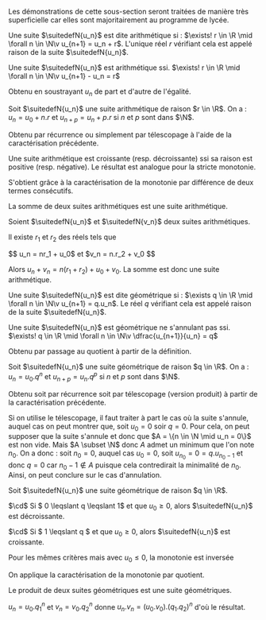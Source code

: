 

Les démonstrations de cette sous-section seront traitées de manière très superficielle car elles sont majoritairement au programme de lycée.


<Item type='definition' titre='suite arithmétique' searchDesc="raison">

Une suite $\suitedefN{u_n}$ est dite arithmétique si : $\exists! r \in \R \mid \forall n \in \N\v u_{n+1} = u_n + r$. L'unique réel $r$ vérifiant cela est appelé raison de la suite $\suitedefN{u_n}$.
</Item>


<Item type='proposition' titre='caractérisation des sites arithmétiques' searchDesc="raison">

Une suite $\suitedefN{u_n}$ est arithmétique ssi.  $\exists! r \in \R \mid \forall n \in \N\v u_{n+1} -  u_n = r$
</Item>

<Hideable type='démonstration' titre=''>

Obtenu en soustrayant $u_n$ de part et d'autre de l'égalité.
</Hideable>

<Item type='proposition' titre="formule explicite d'une suite arithmétique">

Soit $\suitedefN{u_n}$ une suite arithmétique de raison $r \in \R$. On a : $u_n = u_0 + n.r$ et $u_{n+p} = u_n + p.r$ si $n$ et $p$ sont dans $\N$.
</Item>

<Hideable type='démonstration' titre=''>

Obtenu par récurrence ou simplement par télescopage à l'aide de la caractérisation précédente.
</Hideable>


<Item type='proposition' titre="monotonie d'une suite arithmétique" searchDesc="raison positive négative">

Une suite arithmétique est croissante (resp. décroissante) ssi sa raison est positive (resp. négative). Le résultat est analogue pour la stricte monotonie.
</Item>

<Hideable type='démonstration' titre=''>

S'obtient grâce à la caractérisation de la monotonie par différence de deux termes consécutifs.
</Hideable>

<Item type='proposition' titre='suite arithmétique et opérations' >

La somme de deux suites arithmétiques est une suite arithmétique.
</Item>

<Hideable type='démonstration' titre=''>

Soient $\suitedefN{u_n}$ et $\suitedefN{v_n}$ deux suites arithmétiques. 

Il existe $r_1$ et $r_2$ des réels tels que 

$$
u_n = nr_1 + u_0$ et $v_n = n.r_2 + v_0
$$ 

Alors $u_n + v_n = n(r_1 + r_2) + u_0 + v_0$. La somme est donc une suite arithmétique.
</Hideable>


<Item type='definition' titre='suite géométrique' searchDesc="raison">

Une suite $\suitedefN{u_n}$ est dite géométrique si : $\exists q \in \R \mid \forall n \in \N\v u_{n+1} = q.u_n$. Le réel $q$ vérifiant cela est appelé raison de la suite $\suitedefN{u_n}$.
</Item>


<Item type='proposition' titre="caractérisation d'une suite géométrique">

Une suite $\suitedefN{u_n}$ est géométrique ne s'annulant pas ssi.  $\exists! q \in \R \mid \forall n \in \N\v \dfrac{u_{n+1}}{u_n} = q$
</Item>

<Hideable type='démonstration' titre=''>

Obtenu par passage au quotient à partir de la définition.
</Hideable>


<Item type='proposition' titre="formule explicite d'une suite géométrique">

Soit $\suitedefN{u_n}$ une suite géométrique de raison $q \in \R$. On a : $u_n = u_0.q^n$ et $u_{n+p} = u_n.q^p$ si $n$ et $p$ sont dans $\N$.
</Item>

<Hideable type='démonstration' titre=''>

Obtenu soit par récurrence soit par télescopage (version produit) à partir de la caractérisation précédente. 

Si on utilise le télescopage, il faut traiter à part le cas où la suite s'annule, auquel cas on peut montrer que, soit $u_0 = 0$ soir $q = 0$. Pour cela, on peut supposer que la suite s'annule et donc que $A = \{n \in \N \mid u_n = 0\}$ est non vide. Mais $A \subset \N$ donc $A$ admet un minimum que l'on note $n_0$. On a donc : soit $n_0 = 0$, auquel cas $u_0 = 0$, soit $u_{n_0} = 0 = q.u_{n_0 - 1}$ et donc $q = 0$ car $n_0 - 1 \notin A$ puisque cela contredirait la minimalité de $n_0$. Ainsi, on peut conclure sur le cas d'annulation.
</Hideable>


<Item type='proposition' titre="monotonie d'une suite géométrique" searchDesc="raison">

Soit $\suitedefN{u_n}$ une suite géométrique de raison $q \in \R$. 

$\cd$ Si $ 0 \leqslant q \leqslant 1$ et que $u_0 \geqslant 0$, alors $\suitedefN{u_n}$ est décroissante.

$\cd$ Si $ 1 \leqslant q $ et que $u_0 \geqslant 0$, alors $\suitedefN{u_n}$ est croissante.

Pour les mêmes critères mais avec $u_0 \leqslant 0$, la monotonie est inversée
</Item>

<Hideable type='démonstration' titre=''>

On applique la caractérisation de la monotonie par quotient.
</Hideable>


<Item type='proposition' titre='suite géométrique et opérations'>

Le produit de deux suites géométriques est une suite géométriques.
</Item>

<Hideable type='démonstration' titre=''>

$u_n = u_0.q_1^n$ et $v_n = v_0.q_2^n$ donne $u_n.v_n = (u_0.v_0).(q_1.q_2)^n$ d'où le résultat.
</Hideable>

